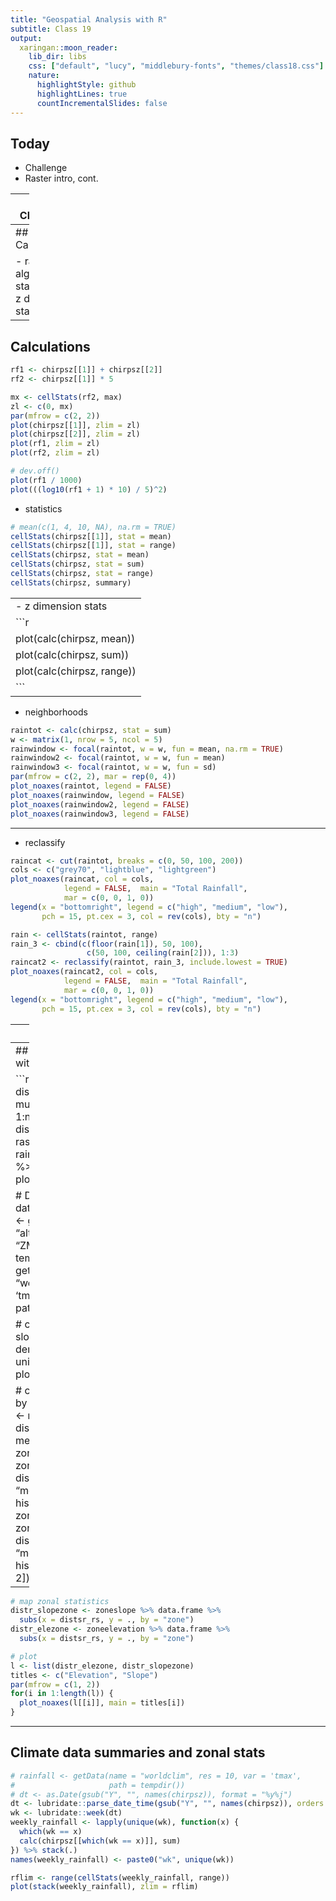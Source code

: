 ```yaml
---
title: "Geospatial Analysis with R"
subtitle: Class 19
output:
  xaringan::moon_reader:
    lib_dir: libs
    css: ["default", "lucy", "middlebury-fonts", "themes/class18.css"]
    nature:
      highlightStyle: github
      highlightLines: true
      countIncrementalSlides: false
---
```


## Today

- Challenge
- Raster intro, cont.

---
## Challenge

- Create 20 random rasters using lapply
  - resolution of 0.1
  - extent of Zambia
  - convert to brick
- crop and mask to extent of Zambia’s largest district
- plot  


---
## Calculations

- raster algebra
- statistics
- z dimension stats


---
## Calculations

```r
rf1 <- chirpsz[[1]] + chirpsz[[2]]
rf2 <- chirpsz[[1]] * 5

mx <- cellStats(rf2, max)
zl <- c(0, mx)
par(mfrow = c(2, 2))
plot(chirpsz[[1]], zlim = zl)
plot(chirpsz[[2]], zlim = zl)
plot(rf1, zlim = zl)
plot(rf2, zlim = zl)

# dev.off()
plot(rf1 / 1000)
plot(((log10(rf1 + 1) * 10) / 5)^2)

```

- statistics
```r
# mean(c(1, 4, 10, NA), na.rm = TRUE)
cellStats(chirpsz[[1]], stat = mean)
cellStats(chirpsz[[1]], stat = range)
cellStats(chirpsz, stat = mean)
cellStats(chirpsz, stat = sum)
cellStats(chirpsz, stat = range)
cellStats(chirpsz, summary)
```

---
- z dimension stats
```r
plot(calc(chirpsz, mean))
plot(calc(chirpsz, sum))
plot(calc(chirpsz, range))
```
---

- neighborhoods

```r
raintot <- calc(chirpsz, stat = sum)
w <- matrix(1, nrow = 5, ncol = 5)
rainwindow <- focal(raintot, w = w, fun = mean, na.rm = TRUE)
rainwindow2 <- focal(raintot, w = w, fun = mean)
rainwindow3 <- focal(raintot, w = w, fun = sd)
par(mfrow = c(2, 2), mar = rep(0, 4))
plot_noaxes(raintot, legend = FALSE)
plot_noaxes(rainwindow, legend = FALSE)
plot_noaxes(rainwindow2, legend = FALSE)
plot_noaxes(rainwindow3, legend = FALSE)
```

---

- reclassify

```r
raincat <- cut(raintot, breaks = c(0, 50, 100, 200))
cols <- c("grey70", "lightblue", "lightgreen")
plot_noaxes(raincat, col = cols,
            legend = FALSE,  main = "Total Rainfall",
            mar = c(0, 0, 1, 0))
legend(x = "bottomright", legend = c("high", "medium", "low"),
       pch = 15, pt.cex = 3, col = rev(cols), bty = "n")
```

```r
rain <- cellStats(raintot, range)
rain_3 <- cbind(c(floor(rain[1]), 50, 100),
                 c(50, 100, ceiling(rain[2])), 1:3)
raincat2 <- reclassify(raintot, rain_3, include.lowest = TRUE)
plot_noaxes(raincat2, col = cols,
            legend = FALSE,  main = "Total Rainfall",
            mar = c(0, 0, 1, 0))
legend(x = "bottomright", legend = c("high", "medium", "low"),
       pch = 15, pt.cex = 3, col = rev(cols), bty = "n")

```

---
## Exercises

- Create a dummy raster (sampling from 1:100) using district 49 for extent and res of 0.1
- Reproject to Albers
- Disaggregate to 0.02 degrees (bilinear and NGB)
- Calculate the sum of rainfall from `chirps`
- Identify all areas of total rainfall > 10 mm
- Calculate the mean rainfall in Zambia for the 15th day in `chirps`

---
## Terrain analysis with zonal statistics

```r
districts <- districts %>% mutate(ID = 1:nrow(.))
distsr <- districts %>% rasterize(x = ., y = raintot, field = "ID") %>% print()
plot(distsr)

# Download DEM
data(dem)
# dem <- getData(name = "alt", country = "ZMB", path = tempdir())
dem <- getData(name = "worldclim", var = 'tmean', res = 2.5,  path = tempdir())

# calculate slope
slope <- terrain(x = dem, opt = 'slope', unit = 'degrees')
plot(slope)

# calculate mean by district
distsr_rs <- resample(x = distsr, y = slope, method = "ngb")
zoneslope <- zonal(x = slope, z = distsr_rs, fun = "mean")
hist(zoneslope[, 2])
zoneelevation <- zonal(x = dem, z = distsr_rs, fun = "mean")
hist(zoneelevation[, 2])
```
---

```r
# map zonal statistics
distr_slopezone <- zoneslope %>% data.frame %>%  
  subs(x = distsr_rs, y = ., by = "zone")
distr_elezone <- zoneelevation %>% data.frame %>% 
  subs(x = distsr_rs, y = ., by = "zone")

# plot
l <- list(distr_elezone, distr_slopezone)
titles <- c("Elevation", "Slope")
par(mfrow = c(1, 2))
for(i in 1:length(l)) {
  plot_noaxes(l[[i]], main = titles[i])
}
```

---
## Climate data summaries and zonal stats

```r
# rainfall <- getData(name = "worldclim", res = 10, var = 'tmax',
#                     path = tempdir())
# dt <- as.Date(gsub("Y", "", names(chirpsz)), format = "%y%j")
dt <- lubridate::parse_date_time(gsub("Y", "", names(chirpsz)), orders = "yj")
wk <- lubridate::week(dt)
weekly_rainfall <- lapply(unique(wk), function(x) {
  which(wk == x)
  calc(chirpsz[[which(wk == x)]], sum)
}) %>% stack(.)
names(weekly_rainfall) <- paste0("wk", unique(wk))

rflim <- range(cellStats(weekly_rainfall, range))
plot(stack(weekly_rainfall), zlim = rflim)
```





